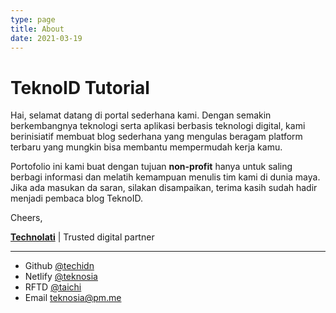 ```yaml
---
type: page
title: About
date: 2021-03-19
---
```


# TeknoID Tutorial

Hai, selamat datang di portal sederhana kami. Dengan semakin berkembangnya teknologi serta aplikasi berbasis teknologi digital, kami berinisiatif membuat blog sederhana yang mengulas beragam platform terbaru yang mungkin bisa membantu mempermudah kerja kamu.

Portofolio ini kami buat dengan tujuan **non-profit** hanya untuk saling berbagi informasi dan melatih kemampuan menulis tim kami di dunia maya. Jika ada masukan da saran, silakan disampaikan, terima kasih sudah hadir menjadi pembaca blog TeknoID.

Cheers,

[**Technolati**](https://www.technolati.com/) | Trusted digital partner

---

- Github [@techidn](https://techidn.github.io/)
- Netlify [@teknosia](https://teknosia.netlify.app/)
- RFTD [@taichi](https://taichi.readthedocs.io/)
- Email teknosia@pm.me
